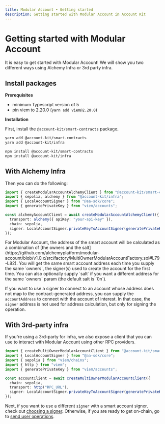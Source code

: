 ```yaml
---
title: Modular Account • Getting started
description: Getting started with Modular Account in Account Kit
---
```


# Getting started with Modular Account

It is easy to get started with Modular Account! We will show you two different ways using Alchemy Infra or 3rd party infra.

## Install packages

**Prerequisites**

- minimum Typescript version of 5
- pin viem to 2.20.0 (`yarn add viem@2.20.0`)

**Installation**

First, install the `@account-kit/smart-contracts` package.

<CodeBlocks>

```bash [yarn]
yarn add @account-kit/smart-contracts
yarn add @account-kit/infra
```

```bash [npm]
npm install @account-kit/smart-contracts
npm install @account-kit/infra
```

</CodeBlocks>

## With Alchemy Infra

Then you can do the following:

```ts twoslash
import { createModularAccountAlchemyClient } from "@account-kit/smart-contracts";
import { sepolia, alchemy } from "@account-kit/infra";
import { LocalAccountSigner } from "@aa-sdk/core";
import { generatePrivateKey } from "viem/accounts";

const alchemyAccountClient = await createModularAccountAlchemyClient({
  transport: alchemy({ apiKey: "your-api-key" }),
  chain: sepolia,
  signer: LocalAccountSigner.privateKeyToAccountSigner(generatePrivateKey()),
});
```

<Tip title="Address calculation">
For Modular Account, the address of the smart account will be calculated as a combination of [the owners and the salt](https://github.com/alchemyplatform/modular-account/blob/v1.0.x/src/factory/MultiOwnerModularAccountFactory.sol#L79-L82). You will get the same smart account address each time you supply the same `owners`, the signer(s) used to create the account for the first time. You can also optionally supply `salt` if you want a different address for the same `owners` param (the default salt is `0n`).

If you want to use a signer to connect to an account whose address does not map to the contract-generated address, you can supply the `accountAddress` to connect with the account of interest. In that case, the `signer` address is not used for address calculation, but only for signing the operation.

</Tip>

## With 3rd-party infra

If you're using a 3rd-party for infra, we also expose a client that you can use to interact with Modular Account using other RPC providers.

```ts twoslash
import { createMultiOwnerModularAccountClient } from "@account-kit/smart-contracts";
import { LocalAccountSigner } from "@aa-sdk/core";
import { sepolia } from "viem/chains";
import { http } from "viem";
import { generatePrivateKey } from "viem/accounts";

const accountClient = await createMultiOwnerModularAccountClient({
  chain: sepolia,
  transport: http("RPC_URL"),
  signer: LocalAccountSigner.privateKeyToAccountSigner(generatePrivateKey()),
});
```

Next, if you want to use a different `signer` with a smart account signer, check out [choosing a signer](/wallets/signer/what-is-a-signer). Otherwise, if you are ready to get on-chain, go to [send user operations](/wallets/infra/send-user-operations).
